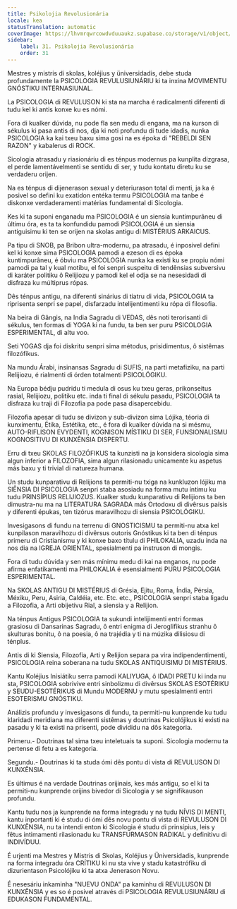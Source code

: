 ```yaml
---
title: Psikolojia Revolusionária
locale: kea
statusTranslation: automatic
coverImage: https://lhvmrqwrcowdvduuaukz.supabase.co/storage/v1/object/public/strapi-uploads/small_cover-educacion-fundamental.webp-2d51a7828a2b1309555be27f7e2a61a0.webp
sidebar:
    label: 31. Psikolojia Revolusionária
    order: 31
---
```

Mestres y mistris di skolas, koléjius y üniversidadis, debe studa profundamente la PSICOLOGIA REVULUSIUNÁRIU ki ta inxina MOVIMENTU GNÓSTIKU INTERNASIUNAL.

La PSICOLOGIA di REVULUSON ki sta na marcha é radicalmenti diferenti di tudu kel ki antis konxe ku es nómi.

Fora di kualker dúvida, nu pode fla sen medu di engana, ma na kurson di sékulus ki pasa antis di nos, dja ki noti profundu di tude idadis, nunka PSICOLOGIA ka kai txeu baxu sima gosi na es époka di "REBELDI SEN RAZON" y kabalerus di ROCK.

Sicologia atrasadu y riasionáriu di es ténpus modernus pa kunplita dizgrasa, el perde lamentávelmenti se sentidu di ser, y tudu kontatu diretu ku se verdaderu orijen.

Na es ténpus di dijenerason sexual y deteriurason total di menti, ja ka é posivel so defini ku exatidon entéka termu PSICOLOGIA ma tanbe é diskonxe verdaderamenti matérias fundamental di Sicologia.

Kes ki ta suponi enganadu ma PSICOLOGIA é un siensia kuntimpurâneu di últimu óra, es ta ta konfundidu pamodi PSICOLOGIA é un siensia antiguisimu ki ten se orijen na skolas antigu di MISTÉRIUS ARKAICUS.

Pa tipu di SNOB, pa Bribon ultra-modernu, pa atrasadu, é inposivel defini kel ki konxe sima PSICOLOGIA pamodi a ezeson di es époka kuntimpurâneu, é óbviu ma PSICOLOGIA nunka ka existi ku se propiu nómi pamodi pa tal y kual motibu, el foi senpri suspeitu di tendênsias subversivu di karáter politiku ô Relijiozu y pamodi kel el odja se na nesesidadi di disfraza ku múltiprus rópas.

Dês ténpus antigu, na diferenti sinárius di tiatru di vida, PSICOLOGIA ta riprisenta senpri se papel, disfarzadu intelijentimenti ku rópa di filosofia.

Na beira di Gângis, na India Sagradu di VEDAS, dês noti terorisanti di sékulus, ten formas di YOGA ki na fundu, ta ben ser puru PSICOLOGIA ESPERIMENTAL, di altu voo.

Seti YOGAS dja foi diskritu senpri sima métodus, prisidimentus, ô sistêmas filozófikus.

Na mundu Árabi, insinansas Sagradu di SUFIS, na parti metafiziku, na parti Relijiozu, é rialmenti di órden totalmenti PSICOLÓGIKU.

Na Europa bédju pudridu ti medula di osus ku txeu geras, prikonseitus rasial, Relijiozu, politiku etc. inda ti final di sékulu pasadu, PSICOLOGIA ta disfraza ku traji di Filozofia pa pode pasa disapercebidu.

Filozofia apesar di tudu se divizon y sub-divizon sima Lójika, téoria di kunximentu, Étika, Estétika, etc., é fora di kualker dúvida na si mésmu, AUTO-RIFLISON EVYDENTI, KOGNISON MÍSTIKU DI SER, FUNSIONALISMU KOGNOSITIVU DI KUNXÊNSIA DISPERTU.

Erru di txeu SKOLAS FILOZÓFIKUS ta kunzisti na ja konsidera sicologia sima algun inferior a FILOZOFIA, sima algun rilasionadu unicamente ku aspetus más baxu y ti trivial di natureza humana.

Un studu kunparativu di Relijions ta permiti-nu txiga na kunkluzon lójiku ma SIÊNSIA DI PSICOLOGIA senpri staba asosiadu na forma mutu íntimu ku tudu PRINSÍPIUS RELIJIOZUS. Kualker studu kunparativu di Relijions ta ben dimustra-nu ma na LITERATURA SAGRADA más Ortodoxu di divêrsus paísis y diferenti épukas, ten tizórus maravilhozu di siensia PSICOLÓGIKU.

Invesigasons di fundu na terrenu di GNOSTICISMU ta permiti-nu atxa kel kunpilason maravilhozu di divêrsus outoris Gnóstikus ki ta ben di ténpus primeru di Cristianismu y ki konxe baxo títulu di PHILOKALIA, uzadu inda na nos dia na IGREJA ORIENTAL, spesialmenti pa instruson di mongis.

Fora di tudu dúvida y sen más mínimu medu di kai na enganos, nu pode afirma enfatikamenti ma PHILOKALIA é esensialmenti PURU PSICOLOGIA ESPERIMENTAL.

Na SKOLAS ANTIGU DI MISTÉRIUS di Grésia, Ejitu, Roma, Índia, Pérsia, Méxiku, Peru, Asiria, Caldéia, etc. Etc. etc., PSICOLOGIA senpri staba ligadu a Filozofia, a Arti obijetivu Rial, a siensia y a Relijion.

Na ténpus Antigus PSICOLOGIA ta sukundi intelijimenti entri formas grasiosu di Dansarinas Sagradu, ô entri enigma di Jeroglifikus stranhu ô skulturas bonitu, ô na poesia, ô na trajédia y ti na múzika dilisiosu di ténplus.

Antis di ki Siensia, Filozofia, Arti y Relijion separa pa vira indipendentimenti, PSICOLOGIA reina soberana na tudu SKOLAS ANTIQUISIMU DI MISTÉRIUS.

Kantu Koléjius Inisiátiku serra pamodi KALIYUGA, ô IDADI PRETU ki inda nu sta, PSICOLOGIA sobrivive entri sinbolizmu di divêrsus SKOLAS ESOTÉRIKU y SEUDU-ESOTÉRIKUS di Mundu MODERNU y mutu spesialmenti entri ESOTERISMU GNÓSTIKU.

Análizis profundu y invesigasons di fundu, ta permiti-nu kunprende ku tudu klaridadi meridiana ma diferenti sistêmas y doutrinas Psicolójikus ki existi na pasadu y ki ta existi na prisenti, pode divididu na dôs kategoria.

Primeru.- Doutrinas tal sima txeu inteletuais ta suponi. Sicologia modernu ta pertense di fetu a es kategoria.

Segundu.- Doutrinas ki ta studa ómi dês pontu di vista di REVULUSON DI KUNXÊNSIA.

Es últimus é na verdade Doutrinas orijinais, kes más antigu, so el ki ta permiti-nu kunprende orijins bivedor di Sicologia y se signifikauson profundu.

Kantu tudu nos ja kunprende na forma integradu y na tudu NÍVIS DI MENTI, kantu inportanti ki é studu di ómi dês novu pontu di vista di REVULUSON DI KUNXÊNSIA, nu ta intendi enton ki Sicologia é studu di prinsípius, leis y fêtus intimamenti rilasionadu ku TRANSFURMASON RADIKAL y definitivu di INDIVÍDUU.

É urjenti ma Mestres y Mistris di Skolas, Koléjius y Üniversidadis, kunprende na forma integradu óra CRÍTIKU ki nu sta vive y stadu katastrófiku di dizurientason Psicolójiku ki ta atxa Jenerason Novu.

É nesesáriu inkaminha "NUEVU ONDA" pa kaminhu di REVULUSON DI KUNXÊNSIA y es so é posivel através di PSICOLOGIA REVULUSIUNÁRIU di EDUKASON FUNDAMENTAL.

